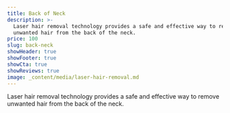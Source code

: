 ```yaml
---
title: Back of Neck
description: >-
  Laser hair removal technology provides a safe and effective way to remove
  unwanted hair from the back of the neck.
price: 100
slug: back-neck
showHeader: true
showFooter: true
showCta: true
showReviews: true
image: _content/media/laser-hair-removal.md
---
```


Laser hair removal technology provides a safe and effective way to remove unwanted hair from the back of the neck.
